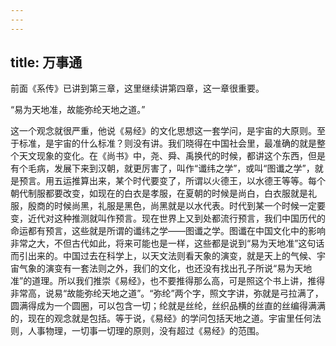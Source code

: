 ```yaml
---
---
---
```

title: 万事通
---




前面《系传》已讲到第三章，这里继续讲第四章，这一章很重要。

“易为天地准，故能弥纶天地之道。”

这一个观念就很严重，他说《易经》的文化思想这一套学问，是宇宙的大原则。至于标准，是宇宙的什么标准？则没有讲。我们晓得在中国社会里，最准确的就是整个天文现象的变化。在《尚书》中，尧、舜、禹换代的时候，都讲这个东西，但是有个毛病，发展下来到汉朝，就更厉害了，叫作“谶纬之学”，或叫“图谶之学”，就是预言。用五运推算出来，某个时代要变了，所谓以火德王，以水德王等等。每个朝代制服都要改变，如现在的白衣是孝服，在夏朝的时候是尚白，白衣服就是礼服，殷商的时候尚黑，礼服是黑色，尚黑就是以水代表。时代到某一个时候一定要变，近代对这种推测就叫作预言。现在世界上又到处都流行预言，我们中国历代的命运都有预言，这些就是所谓的谶纬之学——图谶之学。图谶在中国文化中的影响非常之大，不但古代如此，将来可能也是一样，这些都是说到“易为天地准”这句话而引出来的。中国过去在科学上，以天文法则看天象的演变，就是天上的气候、宇宙气象的演变有一套法则之外，我们的文化，也还没有找出孔子所说“易为天地准”的道理。所以我们推崇《易经》，也不要推得那么高，可是照这个书上讲，推得非常高，说易“故能弥纶天地之道”。“弥纶”两个字，照文字讲，弥就是弓拉满了，圆满得成为一个圆圈，可以包含一切；纶就是丝纶，丝织品横的丝直的丝编得满满的，现在的观念就是包括。等于说，《易经》的学问包括天地之道。宇宙里任何法则，人事物理，一切事一切理的原则，没有超过《易经》的范围。